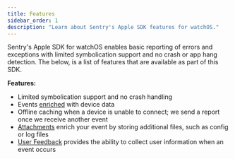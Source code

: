 ```yaml
---
title: Features
sidebar_order: 1
description: "Learn about Sentry's Apple SDK features for watchOS."
---
```


Sentry's Apple SDK for watchOS enables basic reporting of errors and exceptions with limited symbolication support and no crash or app hang detection. The below, is a list of features that are available as part of this SDK.

**Features:**

- Limited symbolication support and no crash handling
- Events [enriched](/platforms/apple/enriching-events/context/) with device data
- Offline caching when a device is unable to connect; we send a report once we receive another event
- [Attachments](/platforms/apple/enriching-events/attachments/) enrich your event by storing additional files, such as config or log files
- [User Feedback](/platforms/apple/user-feedback/) provides the ability to collect user information when an event occurs
